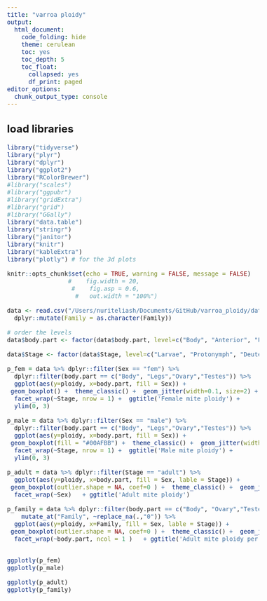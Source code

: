 ```yaml
---
title: "varroa ploidy"
output:
  html_document:
    code_folding: hide
    theme: cerulean
    toc: yes
    toc_depth: 5
    toc_float:
      collapsed: yes
      df_print: paged
editor_options: 
  chunk_output_type: console
---
```


```{=html}
<style type="text/css">
  body{
  font-size: 12pt;
}
</style>
```

## load libraries
```r
library("tidyverse")
library("plyr")
library("dplyr")
library("ggplot2")
library("RColorBrewer")
#library("scales")
#library("ggpubr")
#library("gridExtra")
#library("grid")
#library("GGally")
library("data.table")
library("stringr")
library("janitor")
library("knitr")
library("kableExtra")
library("plotly") # for the 3d plots

knitr::opts_chunk$set(echo = TRUE, warning = FALSE, message = FALSE)
                 #    fig.width = 20,
                  #    fig.asp = 0.6,
                   #   out.width = "100%")
```


```r
data <- read.csv("/Users/nuriteliash/Documents/GitHub/varroa_ploidy/data/ploidy.csv") %>%
  dplyr::mutate(Family = as.character(Family))

# order the levels 
data$body.part <- factor(data$body.part, level=c("Body", "Anterior", "Posterior", "Legs","Hemolymph","Ovary","Testes"))

data$Stage <- factor(data$Stage, level=c("Larvae", "Protonymph", "Deuteronymph", "adult"))

p_fem = data %>% dplyr::filter(Sex == "fem") %>%
  dplyr::filter(body.part == c("Body", "Legs","Ovary","Testes")) %>%
  ggplot(aes(y=ploidy, x=body.part, fill = Sex)) + 
 geom_boxplot() +  theme_classic() +  geom_jitter(width=0.1, size=2) +
  facet_wrap(~Stage, nrow = 1) +  ggtitle('Female mite ploidy') +
  ylim(0, 3)

p_male = data %>% dplyr::filter(Sex == "male") %>%
  dplyr::filter(body.part == c("Body", "Legs","Ovary","Testes")) %>%
  ggplot(aes(y=ploidy, x=body.part, fill = Sex)) + 
 geom_boxplot(fill = "#00AFBB") +  theme_classic() +  geom_jitter(width=0.1, size=2,color = "#00AFBB",fill = "#00AFBB") +
  facet_wrap(~Stage, nrow = 1) +  ggtitle('Male mite ploidy') +
  ylim(0, 3)

p_adult = data %>% dplyr::filter(Stage == "adult") %>%
  ggplot(aes(y=ploidy, x=body.part, fill = Sex, lable = Stage)) + 
 geom_boxplot(outlier.shape = NA, coef=0 ) +  theme_classic() +  geom_jitter(width=0.1, size=2) +
  facet_wrap(~Sex)   + ggtitle('Adult mite ploidy') 

p_family = data %>% dplyr::filter(body.part == c("Body", "Ovary","Testes")) %>%
    mutate_at("Family", ~replace_na(.,"0")) %>%
  ggplot(aes(y=ploidy, x=Family, fill = Sex, lable = Stage)) + 
 geom_boxplot(outlier.shape = NA, coef=0 ) +  theme_classic() +  geom_jitter(width=0.1, size=2) +
  facet_wrap(~body.part, ncol = 1 )   + ggtitle('Adult mite ploidy per family') 


ggplotly(p_fem)
ggplotly(p_male)

ggplotly(p_adult)
ggplotly(p_family)

```
